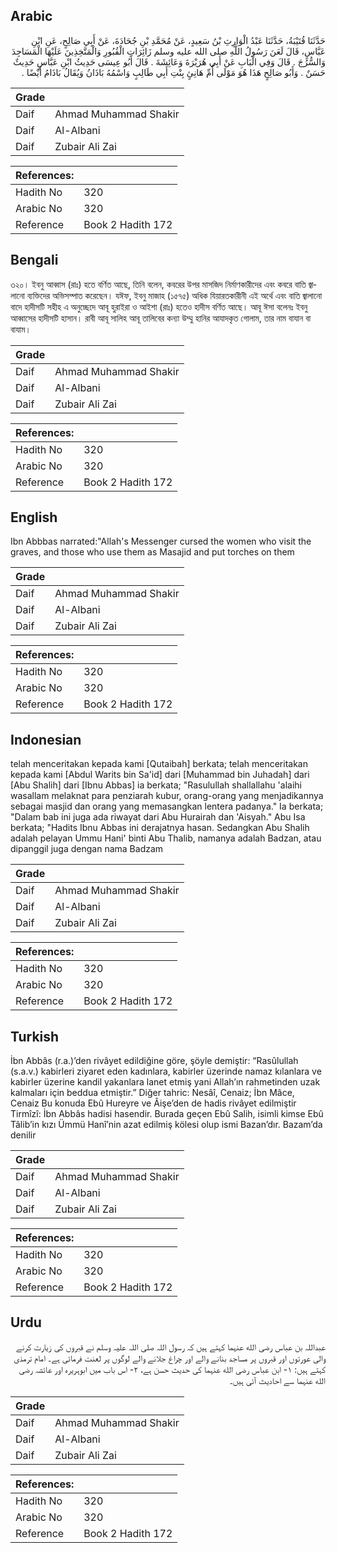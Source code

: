 ## Arabic


<div dir="rtl" lang="ar" style={{fontSize:'larger',backgroundColor:'#f8f9fa',padding:20}}>
حَدَّثَنَا قُتَيْبَةُ، حَدَّثَنَا عَبْدُ الْوَارِثِ بْنُ سَعِيدٍ، عَنْ مُحَمَّدِ بْنِ جُحَادَةَ، عَنْ أَبِي صَالِحٍ، عَنِ ابْنِ عَبَّاسٍ، قَالَ لَعَنَ رَسُولُ اللَّهِ صلى الله عليه وسلم زَائِرَاتِ الْقُبُورِ وَالْمَتَّخِذِينَ عَلَيْهَا الْمَسَاجِدَ وَالسُّرُجَ ‏.‏ قَالَ وَفِي الْبَابِ عَنْ أَبِي هُرَيْرَةَ وَعَائِشَةَ ‏.‏ قَالَ أَبُو عِيسَى حَدِيثُ ابْنِ عَبَّاسٍ حَدِيثٌ حَسَنٌ ‏.‏ وَأَبُو صَالِحٍ هَذَا هُوَ مَوْلَى أُمِّ هَانِئٍ بِنْتِ أَبِي طَالِبٍ وَاسْمُهُ بَاذَانُ وَيُقَالُ بَاذَامُ أَيْضًا ‏.‏
</div>
<div style={{backgroundColor:'#f8f9fa',padding:20, marginBottom: 10}}><table> <thead> <tr> <th>Grade</th> <th></th> </tr> </thead> <tbody> <tr><td>Daif</td><td>Ahmad Muhammad Shakir</td></tr><tr><td>Daif</td><td>Al-Albani</td></tr><tr><td>Daif</td><td>Zubair Ali Zai</td></tr></tbody></table><table> <thead> <tr> <th>References:</th> <th></th> </tr> </thead> <tbody><tr><td>Hadith No</td><td>320</td></tr><tr><td>Arabic No</td><td>320</td></tr><tr><td>Reference</td><td>Book 2 Hadith 172</td></tr></tbody></table></div>

## Bengali


<div dir="ltr" lang="bn" style={{fontSize:'larger',backgroundColor:'#f8f9fa',padding:20}}>
৩২০। ইবনু আব্বাস (রাঃ) হতে বর্ণিত আছে, তিনি বলেন, কবরের উপর মাসজিদ নির্মাণকারীদের এবং কবরে বাতি জ্বালানো ব্যক্তিদের অভিসম্পাত করেছেন। যঈফ, ইবনু মাজাহ (১৫৭৫) অধিক যিয়ারতকারীনী এই অর্থে এবং বাতি জ্বালানো বাদে হাদীসটি সহীহ এ অনুচ্ছেদে আবূ হুরাইরা ও আইশা (রাঃ) হতেও হাদীস বর্ণিত আছে। আবূ ঈসা বলেনঃ ইবনু আব্বাসের হাদীসটি হাসান। রাবী আবূ সালিহ আবূ তালিবের কন্যা উম্মু হানির আযাদকৃত গোলাম, তার নাম বাযান বা বাযাম।
</div>
<div style={{backgroundColor:'#f8f9fa',padding:20, marginBottom: 10}}><table> <thead> <tr> <th>Grade</th> <th></th> </tr> </thead> <tbody> <tr><td>Daif</td><td>Ahmad Muhammad Shakir</td></tr><tr><td>Daif</td><td>Al-Albani</td></tr><tr><td>Daif</td><td>Zubair Ali Zai</td></tr></tbody></table><table> <thead> <tr> <th>References:</th> <th></th> </tr> </thead> <tbody><tr><td>Hadith No</td><td>320</td></tr><tr><td>Arabic No</td><td>320</td></tr><tr><td>Reference</td><td>Book 2 Hadith 172</td></tr></tbody></table></div>

## English


<div dir="ltr" lang="en" style={{fontSize:'larger',backgroundColor:'#f8f9fa',padding:20}}>
Ibn Abbbas narrated:"Allah's Messenger cursed the women who visit the graves, and those who use them as Masajid and put torches on them
</div>
<div style={{backgroundColor:'#f8f9fa',padding:20, marginBottom: 10}}><table> <thead> <tr> <th>Grade</th> <th></th> </tr> </thead> <tbody> <tr><td>Daif</td><td>Ahmad Muhammad Shakir</td></tr><tr><td>Daif</td><td>Al-Albani</td></tr><tr><td>Daif</td><td>Zubair Ali Zai</td></tr></tbody></table><table> <thead> <tr> <th>References:</th> <th></th> </tr> </thead> <tbody><tr><td>Hadith No</td><td>320</td></tr><tr><td>Arabic No</td><td>320</td></tr><tr><td>Reference</td><td>Book 2 Hadith 172</td></tr></tbody></table></div>

## Indonesian


<div dir="ltr" lang="id" style={{fontSize:'larger',backgroundColor:'#f8f9fa',padding:20}}>
telah menceritakan kepada kami [Qutaibah] berkata; telah menceritakan kepada kami [Abdul Warits bin Sa'id] dari [Muhammad bin Juhadah] dari [Abu Shalih] dari [Ibnu Abbas] ia berkata; "Rasulullah shallallahu 'alaihi wasallam melaknat para penziarah kubur, orang-orang yang menjadikannya sebagai masjid dan orang yang memasangkan lentera padanya." Ia berkata; "Dalam bab ini juga ada riwayat dari Abu Hurairah dan 'Aisyah." Abu Isa berkata; "Hadits Ibnu Abbas ini derajatnya hasan. Sedangkan Abu Shalih adalah pelayan Ummu Hani' binti Abu Thalib, namanya adalah Badzan, atau dipanggil juga dengan nama Badzam
</div>
<div style={{backgroundColor:'#f8f9fa',padding:20, marginBottom: 10}}><table> <thead> <tr> <th>Grade</th> <th></th> </tr> </thead> <tbody> <tr><td>Daif</td><td>Ahmad Muhammad Shakir</td></tr><tr><td>Daif</td><td>Al-Albani</td></tr><tr><td>Daif</td><td>Zubair Ali Zai</td></tr></tbody></table><table> <thead> <tr> <th>References:</th> <th></th> </tr> </thead> <tbody><tr><td>Hadith No</td><td>320</td></tr><tr><td>Arabic No</td><td>320</td></tr><tr><td>Reference</td><td>Book 2 Hadith 172</td></tr></tbody></table></div>

## Turkish


<div dir="ltr" lang="tr" style={{fontSize:'larger',backgroundColor:'#f8f9fa',padding:20}}>
İbn Abbâs (r.a.)’den rivâyet edildiğine göre, şöyle demiştir: “Rasûlullah (s.a.v.) kabirleri ziyaret eden kadınlara, kabirler üzerinde namaz kılanlara ve kabirler üzerine kandil yakanlara lanet etmiş yani Allah’ın rahmetinden uzak kalmaları için beddua etmiştir.” Diğer tahric: Nesâî, Cenaiz; İbn Mâce, Cenaiz Bu konuda Ebû Hureyre ve Âişe’den de hadis rivâyet edilmiştir Tirmîzî: İbn Abbâs hadisi hasendir. Burada geçen Ebû Salih, isimli kimse Ebû Tâlib’in kızı Ümmü Hanî’nin azat edilmiş kölesi olup ismi Bazan’dır. Bazam’da denilir
</div>
<div style={{backgroundColor:'#f8f9fa',padding:20, marginBottom: 10}}><table> <thead> <tr> <th>Grade</th> <th></th> </tr> </thead> <tbody> <tr><td>Daif</td><td>Ahmad Muhammad Shakir</td></tr><tr><td>Daif</td><td>Al-Albani</td></tr><tr><td>Daif</td><td>Zubair Ali Zai</td></tr></tbody></table><table> <thead> <tr> <th>References:</th> <th></th> </tr> </thead> <tbody><tr><td>Hadith No</td><td>320</td></tr><tr><td>Arabic No</td><td>320</td></tr><tr><td>Reference</td><td>Book 2 Hadith 172</td></tr></tbody></table></div>

## Urdu


<div dir="rtl" lang="ur" style={{fontSize:'larger',backgroundColor:'#f8f9fa',padding:20}}>
عبداللہ بن عباس رضی الله عنہما کہتے ہیں کہ رسول اللہ صلی اللہ علیہ وسلم نے قبروں کی زیارت کرنے والی عورتوں اور قبروں پر مساجد بنانے والے اور چراغ جلانے والے لوگوں پر لعنت فرمائی ہے۔ امام ترمذی کہتے ہیں: ۱- ابن عباس رضی الله عنہما کی حدیث حسن ہے، ۲- اس باب میں ابوہریرہ اور عائشہ رضی الله عنہما سے احادیث آئی ہیں۔
</div>
<div style={{backgroundColor:'#f8f9fa',padding:20, marginBottom: 10}}><table> <thead> <tr> <th>Grade</th> <th></th> </tr> </thead> <tbody> <tr><td>Daif</td><td>Ahmad Muhammad Shakir</td></tr><tr><td>Daif</td><td>Al-Albani</td></tr><tr><td>Daif</td><td>Zubair Ali Zai</td></tr></tbody></table><table> <thead> <tr> <th>References:</th> <th></th> </tr> </thead> <tbody><tr><td>Hadith No</td><td>320</td></tr><tr><td>Arabic No</td><td>320</td></tr><tr><td>Reference</td><td>Book 2 Hadith 172</td></tr></tbody></table></div>
